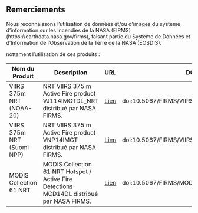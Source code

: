 ## Remerciements {.appendix}

Nous reconnaissons l'utilisation de données et/ou d'images du système d'information sur les incendies de la NASA (FIRMS) (https://earthdata.nasa.gov/firms), faisant partie du Système de Données et d'Information de l'Observation de la Terre de la NASA (EOSDIS).

nottament l'utilisation de ces produits :

| Nom du Produit              | Description                                              | URL                                                   | DOI                                  |
|-----------------------------|----------------------------------------------------------|-------------------------------------------------------|--------------------------------------|
| VIIRS 375m NRT (NOAA-20)    | NRT VIIRS 375 m Active Fire product VJ114IMGTDL_NRT distribué par NASA FIRMS. | [Lien](https://earthdata.nasa.gov/firms)         | doi:10.5067/FIRMS/VIIRS/VJ114IMGT_NRT.002 |
| VIIRS 375m NRT (Suomi NPP)  | NRT VIIRS 375 m Active Fire product VNP14IMGT distribué par NASA FIRMS. | [Lien](https://earthdata.nasa.gov/firms)         | doi:10.5067/FIRMS/VIIRS/VNP14IMGT_NRT.002 |
| MODIS Collection 61 NRT     | MODIS Collection 61 NRT Hotspot / Active Fire Detections MCD14DL distribué par NASA FIRMS. | [Lien](https://earthdata.nasa.gov/firms)         | doi:10.5067/FIRMS/MODIS/MCD14DL.NRT.0061 |
